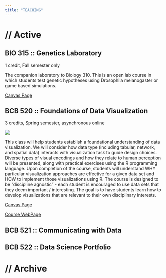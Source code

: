 ```yaml
---
title: "TEACHING"
---
```


# **// Active**

## **BIO 315 ::** Genetics Laboratory

1 credit, Fall semester only

The companion laboratory to Biology 310. This is an open lab course in which students test genetic hypotheses using Drosophila melanogaster or game based simulations.

[Canvas Page](https://canvas.uidaho.edu/courses/13668){target="_blank"}

## **BCB 520 ::** Foundations of Data Visualization

3 credits, Spring semester, asynchronous online

![](DataVizFlyer.jpg){.paraleft}

This class will help students establish a foundational understanding of data visualization. We will consider how data type (including tabular, network, and spatial data) interacts with visualization task to guide design choices. Diverse types of visual encodings and how they relate to human perception will be presented, along with practical exercises using the R programming language. Upon completion of the course, students will understand WHY particular visualization approaches are effective for a given data set and HOW to implement those visualizations using R. The course is designed to be "discipline agnostic" - each student is encouraged to use data sets that they deem important / interesting. The goal is to have students learn how to develop visualizations that are relevant to their own disciplinary interests.

[Canvas Page](https://canvas.uidaho.edu/courses/17806){target="_blank"}

[Course WebPage](BCB520/BCB520.qmd){target="_blank"}

## **BCB 521 ::** Communicating with Data

## **BCB 522 ::** Data Science Portfolio

# **// Archive**
